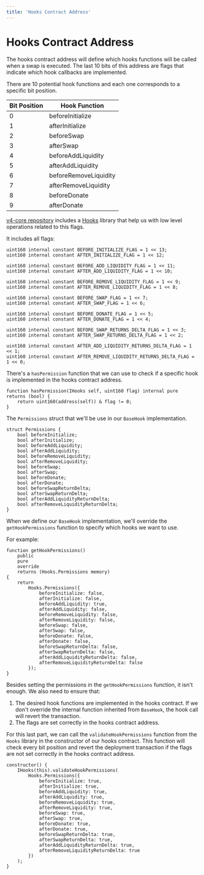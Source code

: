 ```yaml
---
title: 'Hooks Contract Address'
---
```


# Hooks Contract Address

The hooks contract address will define which hooks functions will be called when a swap is executed. The last 10 bits of this address are flags that indicate which hook callbacks are implemented.

There are 10 potential hook functions and each one corresponds to a specific bit position.

| Bit Position | Hook Function         |
| ------------ | --------------------- |
| 0            | beforeInitialize      |
| 1            | afterInitialize       |
| 2            | beforeSwap            |
| 3            | afterSwap             |
| 4            | beforeAddLiquidity    |
| 5            | afterAddLiquidity     |
| 6            | beforeRemoveLiquidity |
| 7            | afterRemoveLiquidity  |
| 8            | beforeDonate          |
| 9            | afterDonate           |

[v4-core repository](https://github.com/Uniswap/v4-core/) includes a [Hooks](https://github.com/Uniswap/v4-core/blob/main/src/libraries/Hooks.sol) library that help us with low level operations related to this flags.

It includes all flags:

```solidity
uint160 internal constant BEFORE_INITIALIZE_FLAG = 1 << 13;
uint160 internal constant AFTER_INITIALIZE_FLAG = 1 << 12;

uint160 internal constant BEFORE_ADD_LIQUIDITY_FLAG = 1 << 11;
uint160 internal constant AFTER_ADD_LIQUIDITY_FLAG = 1 << 10;

uint160 internal constant BEFORE_REMOVE_LIQUIDITY_FLAG = 1 << 9;
uint160 internal constant AFTER_REMOVE_LIQUIDITY_FLAG = 1 << 8;

uint160 internal constant BEFORE_SWAP_FLAG = 1 << 7;
uint160 internal constant AFTER_SWAP_FLAG = 1 << 6;

uint160 internal constant BEFORE_DONATE_FLAG = 1 << 5;
uint160 internal constant AFTER_DONATE_FLAG = 1 << 4;

uint160 internal constant BEFORE_SWAP_RETURNS_DELTA_FLAG = 1 << 3;
uint160 internal constant AFTER_SWAP_RETURNS_DELTA_FLAG = 1 << 2;

uint160 internal constant AFTER_ADD_LIQUIDITY_RETURNS_DELTA_FLAG = 1 << 1;
uint160 internal constant AFTER_REMOVE_LIQUIDITY_RETURNS_DELTA_FLAG = 1 << 0;
```

There's a `hasPermission` function that we can use to check if a specific hook is implemented in the hooks contract address.

```solidity
function hasPermission(IHooks self, uint160 flag) internal pure returns (bool) {
    return uint160(address(self)) & flag != 0;
}
```

The `Permissions` struct that we'll be use in our `BaseHook` implementation.

```solidity
struct Permissions {
    bool beforeInitialize;
    bool afterInitialize;
    bool beforeAddLiquidity;
    bool afterAddLiquidity;
    bool beforeRemoveLiquidity;
    bool afterRemoveLiquidity;
    bool beforeSwap;
    bool afterSwap;
    bool beforeDonate;
    bool afterDonate;
    bool beforeSwapReturnDelta;
    bool afterSwapReturnDelta;
    bool afterAddLiquidityReturnDelta;
    bool afterRemoveLiquidityReturnDelta;
}
```

When we define our `BaseHook` implementation, we'll override the `getHookPermissions` function to specify which hooks we want to use.

For example:

```solidity
function getHookPermissions()
    public
    pure
    override
    returns (Hooks.Permissions memory)
{
    return
        Hooks.Permissions({
            beforeInitialize: false,
            afterInitialize: false,
            beforeAddLiquidity: true,
            afterAddLiquidity: false,
            beforeRemoveLiquidity: false,
            afterRemoveLiquidity: false,
            beforeSwap: false,
            afterSwap: false,
            beforeDonate: false,
            afterDonate: false,
            beforeSwapReturnDelta: false,
            afterSwapReturnDelta: false,
            afterAddLiquidityReturnDelta: false,
            afterRemoveLiquidityReturnDelta: false
        });
}
```

Besides setting the permissions in the `getHookPermissions` function, it isn't enough. We also need to ensure that:

1. The desired hook functions are implemented in the hooks contract. If we don't override the internal function inherited from `BaseHook`, the hook call will revert the transaction.
2. The flags are set correctly in the hooks contract address.

For this last part, we can call the `validateHookPermissions` function from the `Hooks` library in the constructor of our hooks contract.
This function will check every bit position and revert the deployment transaction if the flags are not set correctly in the hooks contract address.

```solidity
constructor() {
    IHooks(this).validateHookPermissions(
        Hooks.Permissions({
            beforeInitialize: true,
            afterInitialize: true,
            beforeAddLiquidity: true,
            afterAddLiquidity: true,
            beforeRemoveLiquidity: true,
            afterRemoveLiquidity: true,
            beforeSwap: true,
            afterSwap: true,
            beforeDonate: true,
            afterDonate: true,
            beforeSwapReturnDelta: true,
            afterSwapReturnDelta: true,
            afterAddLiquidityReturnDelta: true,
            afterRemoveLiquidityReturnDelta: true
        })
    );
}
```
